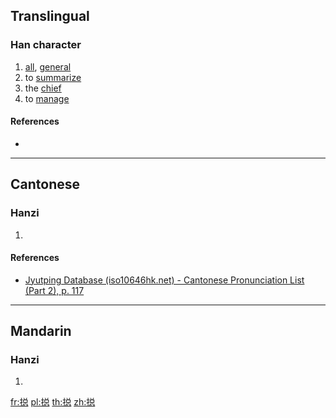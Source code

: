 {{also|總}}
==Translingual==

===Han character===
{{Han char|rn=64|rad=手|as=09|sn=12|four=|canj=QCRP|ids=⿰扌总}}

# [[all]], [[general]]
# to [[summarize]]
# the [[chief]]
# to [[manage]]

====References====
* {{Han ref|kx=0445.341|hdz=80025.160|uh=6403|ud=25603}}

----

==Cantonese==

===Hanzi===
{{yue-hanzi|jyut=[[zung2]]|y=jung2}}

# {{defn|lang=yue|sort=手09}}

====References====
* [http://www.iso10646hk.net/jp/document/download.jsp Jyutping Database (iso10646hk.net) - Cantonese Pronunciation List (Part 2), p. 117]

----

==Mandarin==

===Hanzi===
{{cmn-hanzi|pin=[[zǒng]] ([[zong3]]), [[chā]] ([[cha1]]), [[chuāi]] ([[chuai1]])|wg=tsung<sup>3</sup>, ch'a<sup>1</sup>, ch'uai<sup>1</sup>}}

# {{defn|lang=cmn|sort=手09}}

[[fr:搃]]
[[pl:搃]]
[[th:搃]]
[[zh:搃]]